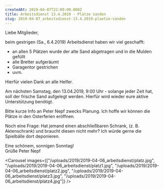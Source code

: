 ```yaml
---
createdAt: 2019-04-07T22:00:00.000Z
title: Arbeitsdienst 13.4.2019 - Plätze sanden
slug: 2019-04-07_arbeitsdienst-13.4.2019-plaetze-sanden
---
```

Liebe Mitglieder,

beim gestrigen (Sa., 6.4.2019) Arbeitsdienst haben wir viel geschafft:

- an allen 5 Plätzen wurde der alte Sand abgetragen und in die Mulden gefüllt
- alle Bretter aufgeräumt
- Garagentor gestrichen
- uvm.

Hierfür vielen Dank an alle Helfer.

Am nächsten Samstag, den 13.04.2019, 9:00 Uhr - solange jeder Zeit hat, soll der frische Sand aufgelegt werden.
Hierfür wird wieder eure aktive Unterstützung benötigt.

Bitte kurze Info an Peter Nepf zwecks Planung. 
Ich hoffe wir können die Plätze in den Osterferien eröffnen.

Noch eine Frage: Hat jemand einen abschließbaren Schrank, (z. B. Aktenschrank) und braucht diesen nicht mehr?
Ich würde gerne die Spielbälle dort deponieren.

Eine schönem, sonnigen Sonntag!  
Grüße Peter Nepf

<Carousel images={["/uploads/2019/2019-04-06_arbeitsdienst/platz.jpg", "/uploads/2019/2019-04-06_arbeitsdienst/platz1.jpg", "/uploads/2019/2019-04-06_arbeitsdienst/platz2.jpg", "/uploads/2019/2019-04-06_arbeitsdienst/platz3.jpg", "/uploads/2019/2019-04-06_arbeitsdienst/platz4.jpg"]} />